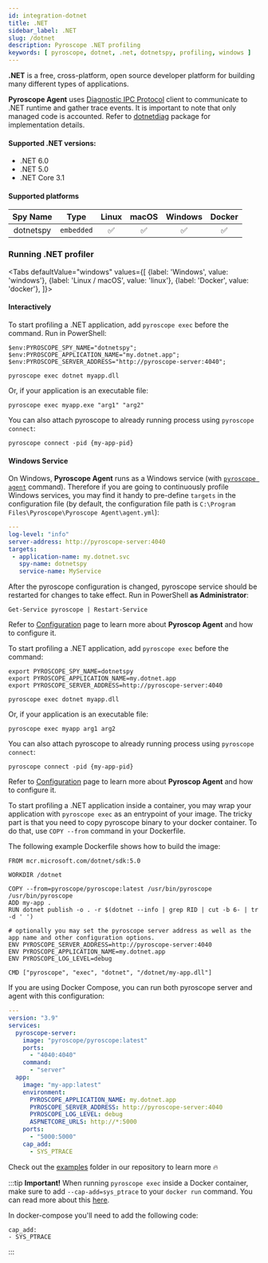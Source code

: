 ```yaml
---
id: integration-dotnet
title: .NET
sidebar_label: .NET
slug: /dotnet
description: Pyroscope .NET profiling
keywords: [ pyroscope, dotnet, .net, dotnetspy, profiling, windows ]
---
```





**.NET** is a free, cross-platform, open source developer platform for building many different types of applications.

**Pyroscope Agent** uses [Diagnostic IPC Protocol](https://github.com/dotnet/diagnostics/blob/main/documentation/design-docs/ipc-protocol.md)
client to communicate to .NET runtime and gather trace events. It is important to note that only managed code is accounted. Refer to [dotnetdiag](https://github.com/pyroscope-io/dotnetdiag) package for implementation details.

#### Supported .NET versions:
 - .NET 6.0
 - .NET 5.0
 - .NET Core 3.1

#### Supported platforms

| Spy Name     | Type         | Linux | macOS | Windows | Docker |
|:------------:|:------------:|:-----:|:-----:|:-------:|:------:|
| dotnetspy    | `embedded`   |   ✅  |   ✅  |    ✅   |   ✅   |


### Running .NET profiler

<Tabs
  defaultValue="windows"
  values={[
    {label: 'Windows', value: 'windows'},
    {label: 'Linux / macOS', value: 'linux'},
    {label: 'Docker', value: 'docker'},
  ]}>
  <TabItem value="windows">

#### Interactively

To start profiling a .NET application, add `pyroscope exec` before the command. Run in PowerShell:

```shell
$env:PYROSCOPE_SPY_NAME="dotnetspy";
$env:PYROSCOPE_APPLICATION_NAME="my.dotnet.app";
$env:PYROSCOPE_SERVER_ADDRESS="http://pyroscope-server:4040";

pyroscope exec dotnet myapp.dll
```

Or, if your application is an executable file:

```shell
pyroscope exec myapp.exe "arg1" "arg2"
```

You can also attach pyroscope to already running process using `pyroscope connect`:

```shell
pyroscope connect -pid {my-app-pid}
```

#### Windows Service

On Windows, **Pyroscope Agent** runs as a Windows service (with [`pyroscope agent`](agent-configuration-agent.mdx) command). Therefore if you are going
to continuously profile Windows services, you may find it handy to pre-define `targets` in the configuration file
(by default, the configuration file path is `C:\Program Files\Pyroscope\Pyroscope Agent\agent.yml`):

```yaml
---
log-level: "info"
server-address: http://pyroscope-server:4040
targets:
 - application-name: my.dotnet.svc
   spy-name: dotnetspy
   service-name: MyService
```

After the pyroscope configuration is changed, pyroscope service should be restarted for changes to take effect.
Run in PowerShell **as Administrator**:

```shell
Get-Service pyroscope | Restart-Service
```

Refer to [Configuration](/docs/agent-configuration-overview) page to learn more about **Pyroscop Agent** and how to configure it.

  </TabItem>
  <TabItem value="linux">

To start profiling a .NET application, add `pyroscope exec` before the command:

```shell
export PYROSCOPE_SPY_NAME=dotnetspy
export PYROSCOPE_APPLICATION_NAME=my.dotnet.app
export PYROSCOPE_SERVER_ADDRESS=http://pyroscope-server:4040

pyroscope exec dotnet myapp.dll
```

Or, if your application is an executable file:
```shell
pyroscope exec myapp arg1 arg2
```

You can also attach pyroscope to already running process using `pyroscope connect`:

```shell
pyroscope connect -pid {my-app-pid}
```

Refer to [Configuration](/docs/agent-configuration-overview) page to learn more about **Pyroscop Agent** and how to configure it.

  </TabItem>
  <TabItem value="docker">

To start profiling a .NET application inside a container, you may wrap your application with `pyroscope exec` as an
entrypoint of your image. The tricky part is that you need to copy pyroscope binary to your docker container.
To do that, use `COPY --from` command in your Dockerfile.

The following example Dockerfile shows how to build the image:
```shell
FROM mcr.microsoft.com/dotnet/sdk:5.0

WORKDIR /dotnet

COPY --from=pyroscope/pyroscope:latest /usr/bin/pyroscope /usr/bin/pyroscope
ADD my-app .
RUN dotnet publish -o . -r $(dotnet --info | grep RID | cut -b 6- | tr -d ' ')

# optionally you may set the pyroscope server address as well as the app name and other configuration options.
ENV PYROSCOPE_SERVER_ADDRESS=http://pyroscope-server:4040
ENV PYROSCOPE_APPLICATION_NAME=my.dotnet.app
ENV PYROSCOPE_LOG_LEVEL=debug

CMD ["pyroscope", "exec", "dotnet", "/dotnet/my-app.dll"]
```

If you are using Docker Compose, you can run both pyroscope server and agent with this configuration:

```yaml
---
version: "3.9"
services:
  pyroscope-server:
    image: "pyroscope/pyroscope:latest"
    ports:
      - "4040:4040"
    command:
      - "server"
  app:
    image: "my-app:latest"
    environment:
      PYROSCOPE_APPLICATION_NAME: my.dotnet.app
      PYROSCOPE_SERVER_ADDRESS: http://pyroscope-server:4040
      PYROSCOPE_LOG_LEVEL: debug
      ASPNETCORE_URLS: http://*:5000
    ports:
      - "5000:5000"
    cap_add:
      - SYS_PTRACE
```

Check out the [examples](https://github.com/pyroscope-io/pyroscope/tree/main/examples/dotnet) folder in our repository to learn more 🔥

:::tip **Important!**
When running `pyroscope exec` inside a Docker container, make sure to add `--cap-add=sys_ptrace` to your `docker run` command. You can read more about this [here](https://jvns.ca/blog/2020/04/29/why-strace-doesnt-work-in-docker/).

In docker-compose you'll need to add the following code:
```
cap_add:
- SYS_PTRACE
```
:::

  </TabItem>

</Tabs>
